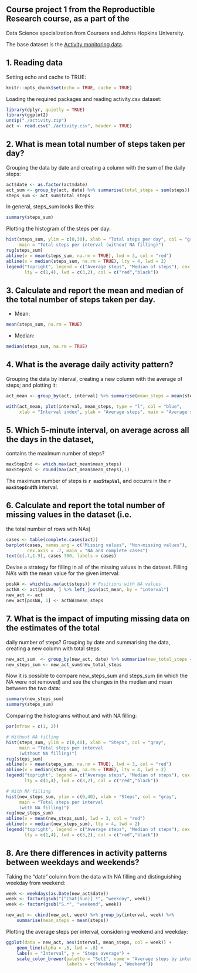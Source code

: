 ## Course project 1 from the Reproductible Research course, as a part of the\n
 Data Science specialization from Coursera and Johns Hopkins University.

The base dataset is the [Activity monitoring data](https://d396qusza40orc.cloudfront.net/repdata%2Fdata%2Factivity.zip).

## 1. Reading data

Setting echo and cache to TRUE:
``` r
knitr::opts_chunk$set(echo = TRUE, cache = TRUE)
```

Loading the required packages and reading activity.csv dataset:
``` r
library(dplyr, quietly = TRUE)
library(ggplot2)
unzip("./activity.zip")
act <- read.csv("./activity.csv", header = TRUE)
```

## 2. What is mean total number of steps taken per day?
Grouping the data by date and creating a column with the sum of the daily steps:
``` r
act$date <- as.factor(act$date)
act_sum <- group_by(act, date) %>% summarise(total_steps = sum(steps))
steps_sum <- act_sum$total_steps
```
In general, steps_sum looks like this:
``` r
summary(steps_sum)
```
Plotting the histogram of the steps per day:
``` r
hist(steps_sum, ylim = c(0,30), xlab = "Total steps per day", col = "gray",
     main = "Total steps per interval (without NA filling)")
rug(steps_sum)
abline(v = mean(steps_sum, na.rm = TRUE), lwd = 3, col = "red")
abline(v = median(steps_sum, na.rm = TRUE), lty = 4, lwd = 2)
legend("topright", legend = c("Average steps", "Median of steps"), cex = .8,
       lty = c(1,4), lwd = c(3,2), col = c("red","black"))
```

## 3. Calculate and report the mean and median of the total number of steps taken per day.

* Mean:
``` r
mean(steps_sum, na.rm = TRUE)
```
* Median:
``` r
median(steps_sum, na.rm = TRUE)
```

## 4. What is the average daily activity pattern?
Grouping the data by interval, creating a new column with the average of steps;
and plotting it:
``` r
act_mean <- group_by(act, interval) %>% summarise(mean_steps = mean(steps, na.rm = TRUE))

with(act_mean, plot(interval, mean_steps, type = "l", col = "blue", 
     xlab = "Interval index", ylab = "Average steps", main = "Average steps per interval"))
```

## 5. Which 5-minute interval, on average across all the days in the dataset, \n
contains the maximum number of steps?
``` r
maxStepInd <- which.max(act_mean$mean_steps)
maxStepVal <- round(max(act_mean$mean_steps),1)
```
The maximum number of steps is **`r maxStepVal`**, and occurrs in the **`r maxStepInd`th** interval.

## 6. Calculate and report the total number of missing values in the dataset (i.e.
the total number of rows with NAs)
``` r
cases <- table(complete.cases(act))
barplot(cases, names.arg = c("Missing values", "Non-missing values"), 
        cex.axis = .7, main = "NA and complete cases")
text(c(.7,1.9), cases-700, labels = cases)
```

Devise a strategy for filling in all of the missing values in the dataset.
Filling NA's with the mean value for the given interval:
``` r
posNA <- which(is.na(act$steps)) # Positions with NA values
actNA <- act[posNA, ] %>% left_join(act_mean, by = "interval")
new_act <- act
new_act[posNA, 1] <- actNA$mean_steps
```

## 7. What is the impact of imputing missing data on the estimates of the total \n
daily number of steps?
Grouping by date and summarising the data, creating a new column with total steps:
``` r
new_act_sum  <- group_by(new_act, date) %>% summarise(new_total_steps = sum(steps)) 
new_steps_sum <- new_act_sum$new_total_steps
```

Now it is possible to compare new_steps_sum and steps_sum (in which the NA were not removed)
and see the changes in the median and mean between the two data:
``` r
summary(new_steps_sum)
summary(steps_sum)
```

Comparing the histograms without and with NA filling: 
``` r
par(mfrow = c(1, 2))

# Without NA filling
hist(steps_sum, ylim = c(0,40), xlab = "Steps", col = "gray",
     main = "Total steps per interval 
     (without NA filling)")
rug(steps_sum)
abline(v = mean(steps_sum, na.rm = TRUE), lwd = 3, col = "red")
abline(v = median(steps_sum, na.rm = TRUE), lty = 4, lwd = 2)
legend("topright", legend = c("Average steps", "Median of steps"), cex = .6,
       lty = c(1,4), lwd = c(3,2), col = c("red","black"))

# With NA filling
hist(new_steps_sum, ylim = c(0,40), xlab = "Steps", col = "gray", 
     main = "Total steps per interval 
     (with NA filling)")
rug(new_steps_sum)
abline(v = mean(new_steps_sum), lwd = 3, col = "red")
abline(v = median(new_steps_sum), lty = 4, lwd = 2)
legend("topright", legend = c("Average steps", "Median of steps"), cex = .6,
       lty = c(1,4), lwd = c(3,2), col = c("red","black"))
```

## 8. Are there differences in activity patterns between weekdays and weekends?
Taking the "date" column from the data with NA filling and distinguishing 
weekday from weekend:
``` r
week <- weekdays(as.Date(new_act$date))
week <- factor(gsub("[^(Sat|Sun)].*", "weekday", week))
week <- factor(gsub("S.*", "weekend", week))

new_act <- cbind(new_act, week) %>% group_by(interval, week) %>% 
    summarise(mean_steps = mean(steps))
```

Plotting the average steps per interval, considering weekend and weekday:
``` r
ggplot(data = new_act, aes(interval, mean_steps, col = week)) +
    geom_line(alpha = .6, lwd = .8) +
    labs(x = "Interval", y = "Steps average") +
    scale_color_brewer(palette = "Set1", name = "Average steps by interval", 
                       labels = c("Weekday", "Weekend"))
```
